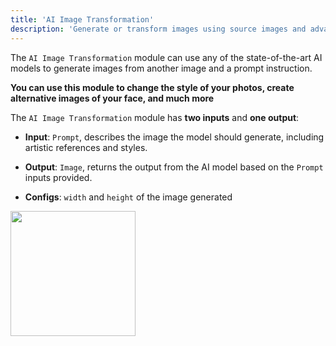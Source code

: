 ```yaml
---
title: 'AI Image Transformation'
description: 'Generate or transform images using source images and advanced techniques such as style transfer or conditional generation.'
---
```


The `AI Image Transformation` module can use any of the state-of-the-art AI models to generate images from another image and a prompt instruction. 

**You can use this module to change the style of your photos, create alternative images of your face, and much more**

The `AI Image Transformation` module has **two inputs** and **one output**:

- **Input**: `Prompt`, describes the image the model should generate, including artistic references and styles.
- **Output**: `Image`, returns the output from the AI model based on the `Prompt` inputs provided.

- **Configs**: `width` and `height` of the image generated

<img height="200" src="./AIIT.png" />

